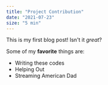 ```yaml
---
title: "Project Contribution"
date: "2021-07-23"
size: "5 min"
---
```


This is my first blog post! Isn't it _great_?

Some of my **favorite** things are:

- Writing these codes
- Helping Out
- Streaming American Dad
